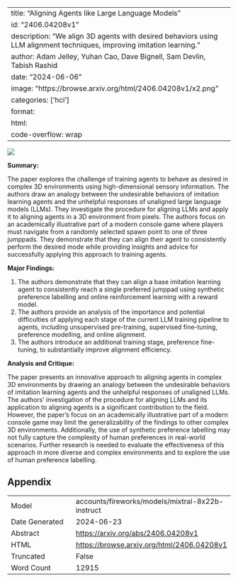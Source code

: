 
---
title: "Aligning Agents like Large Language Models"
id: "2406.04208v1"
description: "We align 3D agents with desired behaviors using LLM alignment techniques, improving imitation learning."
author: Adam Jelley, Yuhan Cao, Dave Bignell, Sam Devlin, Tabish Rashid
date: "2024-06-06"
image: "https://browse.arxiv.org/html/2406.04208v1/x2.png"
categories: ['hci']
format:
  html:
    code-overflow: wrap
---

![](https://browse.arxiv.org/html/2406.04208v1/x2.png)

**Summary:**

The paper explores the challenge of training agents to behave as desired in complex 3D environments using high-dimensional sensory information. The authors draw an analogy between the undesirable behaviors of imitation learning agents and the unhelpful responses of unaligned large language models (LLMs). They investigate the procedure for aligning LLMs and apply it to aligning agents in a 3D environment from pixels. The authors focus on an academically illustrative part of a modern console game where players must navigate from a randomly selected spawn point to one of three jumppads. They demonstrate that they can align their agent to consistently perform the desired mode while providing insights and advice for successfully applying this approach to training agents.

**Major Findings:**

1. The authors demonstrate that they can align a base imitation learning agent to consistently reach a single preferred jumppad using synthetic preference labelling and online reinforcement learning with a reward model.
2. The authors provide an analysis of the importance and potential difficulties of applying each stage of the current LLM training pipeline to agents, including unsupervised pre-training, supervised fine-tuning, preference modelling, and online alignment.
3. The authors introduce an additional training stage, preference fine-tuning, to substantially improve alignment efficiency.

**Analysis and Critique:**

The paper presents an innovative approach to aligning agents in complex 3D environments by drawing an analogy between the undesirable behaviors of imitation learning agents and the unhelpful responses of unaligned LLMs. The authors' investigation of the procedure for aligning LLMs and its application to aligning agents is a significant contribution to the field. However, the paper's focus on an academically illustrative part of a modern console game may limit the generalizability of the findings to other complex 3D environments. Additionally, the use of synthetic preference labelling may not fully capture the complexity of human preferences in real-world scenarios. Further research is needed to evaluate the effectiveness of this approach in more diverse and complex environments and to explore the use of human preference labelling.

## Appendix

|          |          |
|----------|----------|
| Model     | accounts/fireworks/models/mixtral-8x22b-instruct       |
| Date Generated     | 2024-06-23       |
| Abstract | [https://arxiv.org/abs/2406.04208v1](https://arxiv.org/abs/2406.04208v1)        |
| HTML     | [https://browse.arxiv.org/html/2406.04208v1](https://browse.arxiv.org/html/2406.04208v1)       |
| Truncated       | False       |
| Word Count       | 12915       |